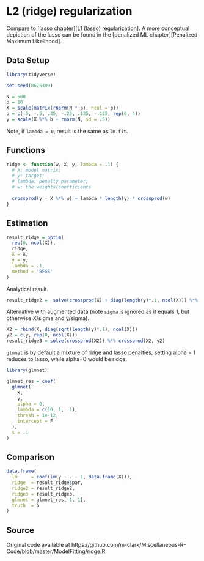 # L2 (ridge) regularization


Compare to [lasso chapter][L1 (lasso) regularization].  A more conceptual depiction of the lasso can be found in the [penalized ML chapter][Penalized Maximum Likelihood].

## Data Setup

```r
library(tidyverse)

set.seed(8675309)

N = 500
p = 10
X = scale(matrix(rnorm(N * p), ncol = p))
b = c(.5, -.5, .25, -.25, .125, -.125, rep(0, 4))
y = scale(X %*% b + rnorm(N, sd = .5))
```

Note, if `lambda = 0`, result is the same as  `lm.fit`.


## Functions

```r
ridge <- function(w, X, y, lambda = .1) {
  # X: model matrix; 
  # y: target; 
  # lambda: penalty parameter; 
  # w: the weights/coefficients
  
  crossprod(y - X %*% w) + lambda * length(y) * crossprod(w)
}
```



## Estimation

```r
result_ridge = optim(
  rep(0, ncol(X)),
  ridge,
  X = X,
  y = y,
  lambda = .1,
  method = 'BFGS'
)
```




Analytical result.

```r
result_ridge2 =  solve(crossprod(X) + diag(length(y)*.1, ncol(X))) %*% crossprod(X, y)
```


Alternative with augmented data (note `sigma` is ignored as it equals 1, but otherwise
X/sigma and y/sigma).


```r
X2 = rbind(X, diag(sqrt(length(y)*.1), ncol(X)))
y2 = c(y, rep(0, ncol(X)))
result_ridge3 = solve(crossprod(X2)) %*% crossprod(X2, y2)
```



`glmnet` is by default a mixture of ridge and lasso penalties, setting alpha
= 1 reduces to lasso, while alpha=0 would be ridge.

```r
library(glmnet)

glmnet_res = coef(
  glmnet(
    X,
    y,
    alpha = 0,
    lambda = c(10, 1, .1),
    thresh = 1e-12,
    intercept = F
  ), 
  s = .1
)

```


## Comparison

```r
data.frame(
  lm     = coef(lm(y ~ . - 1, data.frame(X))),
  ridge  = result_ridge$par,
  ridge2 = result_ridge2,
  ridge3 = result_ridge3,
  glmnet = glmnet_res[-1, 1],
  truth  = b
)
```







## Source

Original code available at https://github.com/m-clark/Miscellaneous-R-Code/blob/master/ModelFitting/ridge.R
